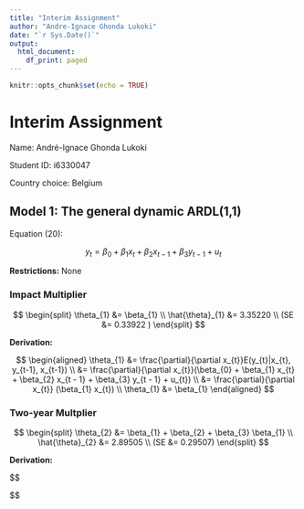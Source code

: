 ---
title: "Interim Assignment"
author: "Andre-Ignace Ghonda Lukoki"
date: "`r Sys.Date()`"
output:
  html_document:
    df_print: paged
---

```{r setup, include=FALSE}
knitr::opts_chunk$set(echo = TRUE)
```

# Interim Assignment


Name: André-Ignace Ghonda Lukoki

Student ID: i6330047

Country choice: Belgium

## Model 1: The general dynamic ARDL(1,1)

Equation $(20)$:

$$
y_{t} = \beta_{0} + \beta_{1} x_{t} + \beta_{2} x_{t - 1} + \beta_{3} y_{t - 1} + u_{t}
$$

**Restrictions:** None

### Impact Multiplier

$$
\begin{split}
\theta_{1} &= \beta_{1} \\
\hat{\theta}_{1} &=  3.35220 \\
(SE &= 0.33922 )
\end{split}
$$

**Derivation:**

$$
\begin{aligned}
\theta_{1} &= \frac{\partial}{\partial x_{t}}E(y_{t}|x_{t}, y_{t-1}, x_{t-1}) 
\\
&= \frac{\partial}{\partial x_{t}}(\beta_{0} + \beta_{1} x_{t} + \beta_{2} x_{t - 1} + \beta_{3} y_{t - 1} + u_{t})
\\
&= \frac{\partial}{\partial x_{t}} (\beta_{1} x_{t})
\\
\theta_{1} &= \beta_{1}
\end{aligned}
$$

### Two-year Multplier

$$
\begin{split}
\theta_{2} &= \beta_{1} + \beta_{2} + \beta_{3} \beta_{1} \\
\hat{\theta}_{2} &= 2.89505 \\
(SE &= 0.29507)
\end{split}
$$

**Derivation:**

$$
\begin{aligned}
\theta_{2} &\equiv (\frac {\partial}{\partial x_{t}} + \frac {\partial}{\partial x_{t-1}}) E(y_{t}| x_{t}, y_{t-1}, x_{t-1}, ...) 
\\
&= \theta_{1} + \frac {\partial}{\partial x_{t-1}}E(y_{t}| x_{t}, y_{t-1}, x_{t-1},...)
\\
&= \theta_{1} +  \frac {\partial}{\partial x_{t-1}} (\beta_{0} + \beta_{1} x_{t} + \beta_{2} x_{t - 1} + \beta_{3} y_{t - 1} + u_{t})

\end{aligned}
$$



























